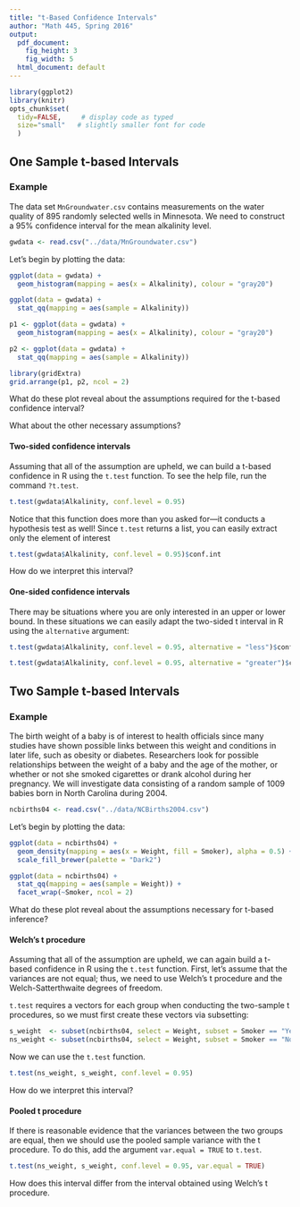 ```yaml
---
title: "t-Based Confidence Intervals"
author: "Math 445, Spring 2016"
output:
  pdf_document:
    fig_height: 3
    fig_width: 5
  html_document: default
---
```


```r
library(ggplot2)
library(knitr)
opts_chunk$set(
  tidy=FALSE,     # display code as typed
  size="small"   # slightly smaller font for code
  )
```


## One Sample t-based Intervals

### Example

The data set `MnGroundwater.csv` contains measurements on the water quality of 895 randomly selected wells in Minnesota. We need to construct a 95% confidence interval for the mean alkalinity level.

```r
gwdata <- read.csv("../data/MnGroundwater.csv")
```

Let's begin by plotting the data:

```r
ggplot(data = gwdata) + 
  geom_histogram(mapping = aes(x = Alkalinity), colour = "gray20")

ggplot(data = gwdata) + 
  stat_qq(mapping = aes(sample = Alkalinity))
```

```r
p1 <- ggplot(data = gwdata) + 
  geom_histogram(mapping = aes(x = Alkalinity), colour = "gray20")

p2 <- ggplot(data = gwdata) + 
  stat_qq(mapping = aes(sample = Alkalinity))

library(gridExtra)
grid.arrange(p1, p2, ncol = 2)
```

What do these plot reveal about the assumptions required for the t-based confidence interval?

What about the other necessary assumptions?

#### Two-sided confidence intervals

Assuming that all of the assumption are upheld, we can build a t-based confidence in R using the `t.test` function. To see the help file, run the command `?t.test`.

```r
t.test(gwdata$Alkalinity, conf.level = 0.95)
```

Notice that this function does more than you asked for---it conducts a hypothesis test as well! Since `t.test` returns a list, you can easily extract only the element of interest

```r
t.test(gwdata$Alkalinity, conf.level = 0.95)$conf.int
```

How do we interpret this interval?


#### One-sided confidence intervals

There may be situations where you are only interested in an upper or lower bound. In these situations we can easily adapt the two-sided t interval in R using the `alternative` argument:

```r
t.test(gwdata$Alkalinity, conf.level = 0.95, alternative = "less")$conf.int

t.test(gwdata$Alkalinity, conf.level = 0.95, alternative = "greater")$conf.int
```


## Two Sample t-based Intervals

### Example

The birth weight of a baby is of interest to health officials since many studies have shown possible links between this weight and conditions in later life, such as obesity or diabetes. Researchers look for possible relationships between the weight of a baby and the age of the mother, or whether or not she smoked cigarettes or drank alcohol during her pregnancy. We will investigate data consisting of a random sample of 1009 babies born in North Carolina during 2004.

```r
ncbirths04 <- read.csv("../data/NCBirths2004.csv")
```

Let's begin by plotting the data:

```r
ggplot(data = ncbirths04) + 
  geom_density(mapping = aes(x = Weight, fill = Smoker), alpha = 0.5) + 
  scale_fill_brewer(palette = "Dark2")
```

```r
ggplot(data = ncbirths04) + 
  stat_qq(mapping = aes(sample = Weight)) + 
  facet_wrap(~Smoker, ncol = 2)
```

What do these plot reveal about the assumptions necessary for t-based inference?

#### Welch's t procedure

Assuming that all of the assumption are upheld, we can again build a t-based confidence in R using the `t.test` function. First, let's assume that the variances are not equal; thus, we need to use Welch's t procedure and the Welch-Satterthwaite degrees of freedom.

`t.test` requires a vectors for each group when conducting the two-sample t procedures, so we must first create these vectors via subsetting:
```r
s_weight  <- subset(ncbirths04, select = Weight, subset = Smoker == "Yes", drop = TRUE)
ns_weight <- subset(ncbirths04, select = Weight, subset = Smoker == "No", drop = TRUE)
```

Now we can use the `t.test` function.

```r
t.test(ns_weight, s_weight, conf.level = 0.95)
```

How do we interpret this interval?

#### Pooled t procedure

If there is reasonable evidence that the variances between the two groups are equal, then we should use the pooled sample variance with the t procedure. To do this, add the argument `var.equal = TRUE` to `t.test`.

```r
t.test(ns_weight, s_weight, conf.level = 0.95, var.equal = TRUE)
```

How does this interval differ from the interval obtained using Welch's t procedure.